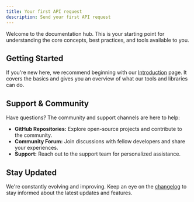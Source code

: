 ```yaml
---
title: Your first API request
description: Send your first API request
---
```


Welcome to the documentation hub. This is your starting point for understanding the core concepts, best practices, and tools available to you.

## Getting Started

If you're new here, we recommend beginning with our [Introduction](./introduction) page. It covers the basics and gives you an overview of what our tools and libraries can do.

## Support & Community

Have questions? The community and support channels are here to help:

- **GitHub Repositories:** Explore open-source projects and contribute to the community.
- **Community Forum:** Join discussions with fellow developers and share your experiences.
- **Support:** Reach out to the support team for personalized assistance.

## Stay Updated

We're constantly evolving and improving. Keep an eye on the [changelog](./changelog) to stay informed about the latest updates and features.
